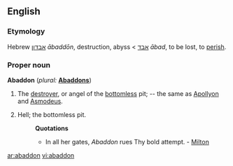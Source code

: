 {{wikisource1911Enc|Abaddon}}
==English==

===Etymology===
Hebrew [[אבדון]] ''ābaddōn'', destruction, abyss < [[אבד]] ''ābad'', to be lost, to [[perish]].

===Proper noun===
'''Abaddon'''  (''plural:'' '''[[Abaddons]]''')

# The [[destroyer]], or angel of the [[bottomless]] pit; -- the same as [[Apollyon]] and [[Asmodeus]].
# {{poetic}} Hell; the bottomless pit.
#:'''Quotations'''
#:*In all her gates, ''Abaddon'' rues Thy bold attempt. - [[Milton]]

[[ar:abaddon]]
[[vi:abaddon]]